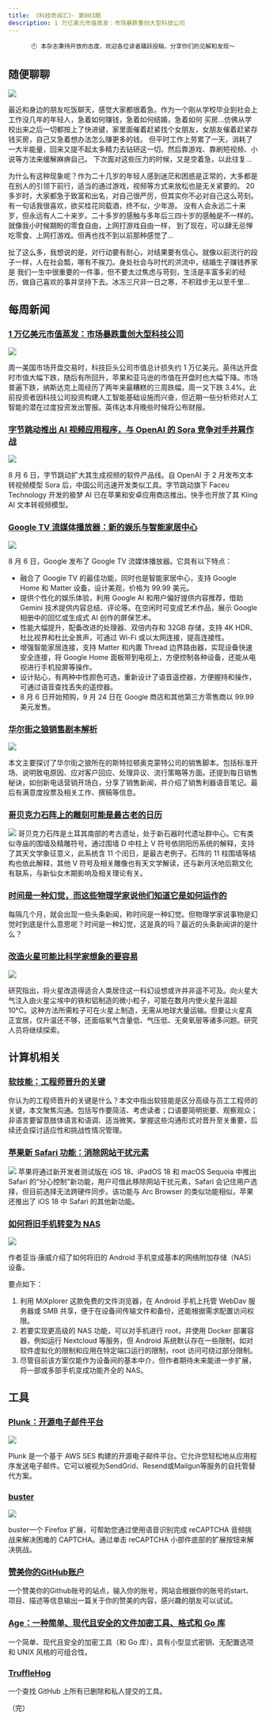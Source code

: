 ```yaml
---
title: 《科技奇闻汇》· 第003期
description: 1 万亿美元市值蒸发：市场暴跌重创大型科技公司
---
```


<div align="center">

```
🕙 本杂志秉持开放的态度，欢迎各位读者踊跃投稿，分享你们的见解和发现～
```

</div>


## 随便聊聊

![](https://raw.githubusercontent.com/binarycoder777/personal-pic/main/pic/20240808094722.png)

最近和身边的朋友吃饭聊天，感觉大家都很着急。作为一个刚从学校毕业到社会上工作没几年的年轻人，急着如何赚钱，急着如何结婚，急着如何
买房...仿佛从学校出来之后一切都按上了快进键，家里面催着赶紧找个女朋友，女朋友催着赶紧存钱买房，自己又急着想办法怎么赚更多的钱。
但平时工作上劳累了一天，消耗了一大半能量，回来又提不起太多精力去钻研这一切。然后靠游戏、靠刷短视频、小说等方法来缓解麻痹自己。
下次面对这些压力的时候，又是空着急，以此往复...

为什么有这种现象呢？作为二十几岁的年轻人感到迷茫和困惑是正常的，大多都是在别人的引领下前行，适当的通过游戏，视频等方式来放松也是无关紧要的。
20 多岁时，大家都急于致富和出名，对自己很严厉，但其实你不必对自己这么苛刻。有一句话我很喜欢，欲买桂花同载酒，终不似，少年游。
没有人会永远二十来岁，但永远有人二十来岁。二十多岁的感触与多年后三四十岁的感触是不一样的。就像我小时候期盼的零食自由，上网打游戏自由一样，
到了现在，可以肆无忌惮吃零食、上网打游戏。但再也找不到以前那种感觉了...

扯了这么多，我想说的是，对行动要有耐心，对结果要有信心。就像以前流行的段子一样，人在社会瓢，哪有不挨刀。身处社会与时代的洪流中，结婚生子赚钱养家是
我们一生中很重要的一件事，但不要太过焦虑与苛刻，生活是丰富多彩的经历，做自己喜欢的事并坚持下去。冰冻三尺非一日之寒，不积跬步无以至千里...

## 每周新闻

### [1 万亿美元市值蒸发：市场暴跌重创大型科技公司](https://www.cnbc.com/2024/08/05/1-trillion-wipeout-market-rout-punishes-mega-cap-tech.html)

![](https://image.cnbcfm.com/api/v1/image/108014329-1722442460081-gettyimages-2164636309-ms1_6764_0zwtqjnh.jpeg?v=1722866128&w=740&h=416&ffmt=webp&vtcrop=y)

周一美国市场开盘交易时，科技巨头公司市值总计损失约 1 万亿美元。英伟达开盘时市值大幅下跌，随后有所回升，苹果和亚马逊的市值在开盘时也大幅下降。市场普遍下跌，纳斯达克上周经历了两年来最糟糕的三周跌幅，周一又下跌 3.4%。此前投资者因科技公司投资构建人工智能基础设施而兴奋，但近期一些分析师对人工智能的潜在过度投资发出警报。英伟达本月晚些时候将公布财报。 

### [字节跳动推出 AI 视频应用程序，与 OpenAI 的 Sora 竞争对手并肩作战](https://www.reuters.com/technology/artificial-intelligence/bytedance-joins-openais-sora-rivals-with-ai-video-app-launch-2024-08-06/)

![](https://www.reuters.com/resizer/v2/MDDEUXOD7VMPJOXXUFGKZ7CFI4.jpg?auth=9b5db32985bea657ee5deacd3b4be9215f2113e7ba59093bf5853bfc1a865b88&width=640&quality=80)

8 月 6 日，字节跳动扩大其生成视频的软件产品线。自 OpenAI 于 2 月发布文本转视频模型 Sora 后，中国公司迅速开发类似工具。字节跳动旗下 Faceu Technology 开发的极梦 AI 已在苹果和安卓应用商店推出。快手也开放了其 Kling AI 文本转视频模型。


### [Google TV 流媒体播放器：新的娱乐与智能家居中心](https://blog.google/products/google-nest/google-tv-streamer/)

![](https://storage.googleapis.com/gweb-uniblog-publish-prod/images/Hero_1_UKrtiMZ.width-1000.format-webp.webp)


8 月 6 日，Google 发布了 Google TV 流媒体播放器。它具有以下特点：
 - 融合了 Google TV 的最佳功能，同时也是智能家居中心，支持 Google Home 和 Matter 设备，设计美观，价格为 99.99 美元。
 - 提供个性化的娱乐体验，利用 Google AI 和用户偏好提供内容推荐，借助 Gemini 技术提供内容总结、评论等。在空闲时可变成艺术作品，展示 Google 相册中的回忆或生成式 AI 创作的屏保艺术。
 - 性能大幅提升，配备改进的处理器、双倍内存和 32GB 存储，支持 4K HDR、杜比视界和杜比全景声，可通过 Wi-Fi 或以太网连接，提高连接性。
 - 增强智能家居连接，支持 Matter 和内置 Thread 边界路由器，实现设备快速安全连接，将 Google Home 面板带到电视上，方便控制各种设备，还能从电视进行手机投屏等操作。
 - 设计贴心，有两种中性颜色可选，重新设计了语音遥控器，方便握持和操作，可通过语音查找丢失的遥控器。
 - 8 月 6 日开始预购，9 月 24 日在 Google 商店和其他第三方零售商以 99.99 美元发售。 

### [华尔街之狼销售剧本解析](https://www.jointhefollowup.com/p/the-actual-wolf-of-wall-street-sales-script)

![](https://media.beehiiv.com/cdn-cgi/image/fit=scale-down,format=auto,onerror=redirect,quality=80/uploads/asset/file/c4c3935d-8dd0-48e7-a77a-5e912ac5ec97/Please_respect_my_decision.png)

本文主要探讨了华尔街之狼所在的斯特拉顿奥克蒙特公司的销售脚本。包括标准开场、说明致电原因、应对客户回应、处理异议、流行策略等方面。还提到每日销售秘诀，如创新电话营销开场白，分享了销售新闻，并介绍了销售利器语音笔记。最后有满意度投票及相关工作、撰稿等信息。

### [哥贝克力石阵上的雕刻可能是最古老的日历](https://www.tandfonline.com/doi/full/10.1080/1751696X.2024.2373876#abstract)

![](https://www.tandfonline.com/doi/full/10.1080/1751696X.2024.2373876#)
哥贝克力石阵是土耳其南部的考古遗址，处于新石器时代遗址群中心。它有类似寺庙的围墙及精雕符号。通过围墙 D 中柱上 V 符号依阴阳历系统的解释，支持了其天文学象征意义，此系统含 11 个闰日，是最古老例子。石阵的 11 柱围墙等结构也依此解释，其他 V 符号及相关雕像也有天文学解读，还与新月沃地后期文化有联系，与新仙女木期影响及相关理论有关。 

### [时间是一种幻觉，而这些物理学家说他们知道它是如何运作的](https://backreaction.blogspot.com/2024/08/time-is-illusion-and-these-physicists.html)

每隔几个月，就会出现一些头条新闻，称时间是一种幻觉。但物理学家说事物是幻觉时到底是什么意思呢？时间是一种幻觉，这是真的吗？最近的头条新闻讲的是什么？


### [改造火星可能比科学家想象的要容易](https://www.science.org/content/article/terraforming-mars-could-be-easier-scientists-thought)

![](https://www.science.org/do/10.1126/science.zwyzvzm/full/_20240807_mars_terraforming-1723053606127.jpg)

研究指出，将火星改造得适合人类居住这一科幻设想或许并非遥不可及。向火星大气注入由火星尘埃中的铁和铝制造的微小粒子，可能在数月内使火星升温超 10°C。这种方法所需粒子可在火星上制造，无需从地球大量运输。但要让火星真正宜居，仅升温还不够，还面临氧气含量低、气压低、无臭氧层等诸多问题。研究人员将继续探索。

## 计算机相关

### [软技能：工程师晋升的关键](https://pathtostaff.substack.com/p/weak-soft-skills-why-you-are-stuck)

你认为的工程师晋升的关键是什么？本文中指出软技能是区分高级与员工工程师的关键，本文聚焦沟通。包括写作要简洁、考虑读者；口语要简明扼要、观察观众；非语言要留意肢体语言和语调、适当微笑。掌握这些沟通形式对晋升至关重要，后续还会探讨适应性和挑战性情况管理。 

### [苹果新 Safari 功能：消除网站干扰元素](https://techcrunch.com/2024/08/05/apples-new-safari-feature-removes-distracting-items-from-websites/)

![](https://techcrunch.com/wp-content/uploads/2024/08/rubaitul-azad-q-STPNMV6KU-unsplash.jpg?resize=2048,1379)
苹果将通过新开发者测试版在 iOS 18、iPadOS 18 和 macOS Sequoia 中推出 Safari 的“分心控制”新功能，用户可借此移除网站干扰元素，Safari 会记住用户选择，但目前选择无法跨硬件同步。该功能与 Arc Browser 的类似功能相似，苹果还推出了 iOS 18 中 Safari 的其他新功能。 

### [如何将旧手机转变为 NAS](https://www.xda-developers.com/how-turned-old-phone-nas/)

![](https://static1.xdaimages.com/wordpress/wp-content/uploads/2021/10/Google-Pixel-6-Pro-Full-Front-Watermarked.jpg?q=70&fit=crop&w=1100&h=618&dpr=1)

作者亚当·康威介绍了如何将旧的 Android 手机变成基本的网络附加存储（NAS）设备。

要点如下：
1. 利用 MiXplorer 这款免费的文件浏览器，在 Android 手机上托管 WebDav 服务器或 SMB 共享，便于在设备间传输文件和备份，还能根据需求配置访问权限。
2. 若要实现更高级的 NAS 功能，可以对手机进行 root，并使用 Docker 部署容器，例如运行 Nextcloud 等服务，但 Android 系统默认存在一些限制，如对软件虚拟化的限制和应用在特定端口运行的限制，root 访问可绕过部分限制。
3. 尽管目前该方案仅能作为设备间的基本中介，但作者期待未来能进一步扩展，将一部或多部手机变成功能齐全的 NAS。


## 工具

### [Plunk：开源电子邮件平台](https://github.com/useplunk/plunk)

![](https://github.com/useplunk/plunk/blob/main/assets/card.png)

Plunk 是一个基于 AWS SES 构建的开源电子邮件平台。它允许您轻松地从应用程序发送电子邮件。它可以被视为SendGrid、Resend或Mailgun等服务的自托管替代方案。


### [buster](https://github.com/dessant/buster)

![](https://camo.githubusercontent.com/dbb0a304ae0d3267ba044a95376151c24e534bb03b26c9b90bb369d06f49456a/68747470733a2f2f692e696d6775722e636f6d2f7556706d52386c2e706e67)

buster一个 Firefox 扩展，可帮助您通过使用语音识别完成 reCAPTCHA 音频挑战来解决困难的 CAPTCHA。通过单击 reCAPTCHA 小部件底部的扩展按钮来解决挑战。

### [赞美你的GitHub账户](https://praise-me.fly.dev/)

一个赞美你的Github账号的站点，输入你的账号，网站会根据你的账号的start、项目、描述等信息输出一篇关于你的赞美的内容，感兴趣的朋友可以试试。

### [Age：一种简单、现代且安全的文件加密工具、格式和 Go 库](https://github.com/FiloSottile/age)

一个简单、现代且安全的加密工具（和 Go 库），具有小型显式密钥、无配置选项和 UNIX 风格的可组合性。

### [TruffleHog](https://trufflesecurity.com/blog/trufflehog-now-finds-all-deleted-and-private-commits-on-github)

一个查找 GitHub 上所有已删除和私人提交的工具。


（完） 

<Comments client:only="react" />
